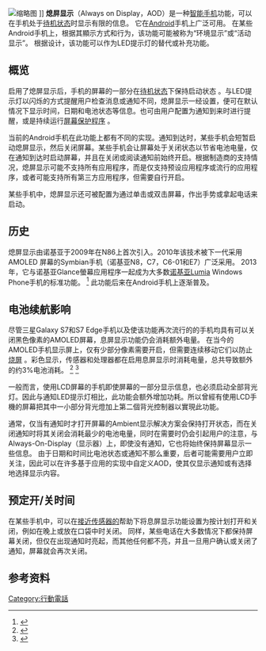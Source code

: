 {{NoteTA
|G1=IT
|T=zh-cn:息屏显示;zh-tw:隨顯螢幕;
|1=zh-cn:熄屏显示;zh-tw:隨顯螢幕;
}}
[[File:Pixel_3a_XL_Android_Pie_Always-On_Display.jpg|缩略图]] ]]
'''熄屏显示'''（Always on Display，AOD）是一种[[智能手机|智能手机]]功能，可以在手机处于[[待机|待机状态]]时显示有限的信息。 它在[[Android|Android]]手机上广泛可用。 在某些Android手机上，根据其顯示方式和行为，该功能可能被称为“环境显示”或“活动显示”。 根据设计，该功能可以作为LED提示灯的替代或补充功能。

== 概览 ==
启用了熄屏显示后，手机的屏幕的一部分在[[待机|待机状态]]下保持启动状态 。与LED提示灯以闪烁的方式提醒用户检查消息或通知不同，熄屏显示一经设置，便可在默认情况下显示时间，日期和电池状态等信息。也可由用户配置为通知到来时进行提醒，或是持续运行[[螢幕保護裝置|屏幕保护程序]] 。 

当前的Android手机在此功能上都有不同的实现。通知到达时，某些手机会短暂启动熄屏显示，然后关闭屏幕。某些手机会让屏幕处于关闭状态以节省电池电量，仅在通知到达时启动屏幕，并且在关闭或阅读通知前始终开启。根据制造商的支持情况，熄屏显示可能不支持所有应用程序，而是仅支持预设应用程序或流行的应用程序，或者可能支持所有第三方应用程序，但需要自行开启。 

某些手机中，熄屏显示还可被配置为通过单击或双击屏幕，作出手势或拿起电话来启动。

== 历史 ==
熄屏显示由诺基亚于2009年在N86上首次引入。2010年该技术被下一代采用AMOLED 屏幕的Symbian手机（诺基亚N8，C7，C6-01和E7）广泛采用。 2013年，它与诺基亚Glance螢幕应用程序一起成为大多数[[Microsoft_Lumia|诺基亚Lumia]] Windows Phone手机的标准功能。 <ref>{{Cite news|url=http://www.allaboutsymbian.com/features/item/17601_Symbians_little_feature_that_c.php|title=Symbian's 'little feature that could' still to be equalled, even on Windows Phone|work=All About Symbian|accessdate=2018-03-17|language=en|archive-date=2019-08-10|archive-url=https://web.archive.org/web/20190810094757/http://www.allaboutsymbian.com/features/item/17601_Symbians_little_feature_that_c.php|dead-url=no}}</ref> 此功能后来在Android手机上逐渐普及。

== 电池续航影响 ==
尽管三星Galaxy S7和S7 Edge手机以及使该功能再次流行的的手机均具有可以关闭黑色像素的AMOLED屏幕，息屏显示功能仍会消耗额外电量。 在当今的AMOLED手机显示屏上，仅有少部分像素需要开启，但需要连续移动它们以防止[[磷質烙印|烧屏]] 。彩色显示，传感器和处理器都在启用息屏显示时消耗电量，总共导致额外的约3%电池消耗。 <ref name="Samsung">{{Cite web|title=How the Always On Display of the Galaxy S7 and S7 edge Keeps You on Track|url=https://news.samsung.com/global/how-the-always-on-display-of-the-galaxy-s7-and-s7-edge-keeps-you-on-track|accessdate=13 September 2017|date=September 2017|archive-date=2020-10-20|archive-url=https://web.archive.org/web/20201020170558/https://news.samsung.com/global/how-the-always-on-display-of-the-galaxy-s7-and-s7-edge-keeps-you-on-track|dead-url=no}}</ref> <ref>{{Cite news|url=https://www.techspot.com/news/64162-tested-galaxy-s7-always-display-consumes-little-battery.html|title=Tested: The Galaxy S7's always-on display consumes very little battery|work=TechSpot|accessdate=2018-02-09|language=en-us|archive-date=2020-11-08|archive-url=https://web.archive.org/web/20201108180507/http://www.techspot.com/news/64162-tested-galaxy-s7-always-display-consumes-little-battery.html|dead-url=no}}</ref>

一般而言，使用LCD屏幕的手机即使屏幕的一部分显示信息，也必须启动全部背光灯。因此与通知LED提示灯相比，此功能会额外增加功耗。所以曾經有使用LCD手機的屏幕把其中一小部分背光燈加上第二個背光控制器以實現此功能。

通常，仅当有通知时才打开屏幕的Ambient显示解决方案会保持打开状态，而在关闭通知时将其关闭会消耗最少的电池电量，同时在需要时仍会引起用户的注意，与Always-On-Display（显示器）上，即使没有通知，它也将始终保持屏幕显示一些信息。 由于日期和时间比电池状态或通知不那么重要，后者可能需要用户立即关注，因此可以在许多基于应用的实现中自定义AOD，使其仅显示通知或有选择地选择显示内容。

== 预定开/关时间 ==
在某些手机中，可以在[[接近传感器|接近传感器的]]帮助下将息屏显示功能设置为按计划打开和关闭，例如在晚上或放在口袋中时关闭。 同样，某些电话在大多数情况下都保持屏幕关闭，但仅在出现通知时亮起，而其他任何都不亮，并且一旦用户确认或关闭了通知，屏幕就会再次关闭。 

== 参考资料 ==
{{Reflist}}

[[Category:行動電話|Category:行動電話]]